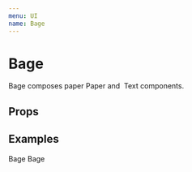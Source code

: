```yaml
---
menu: UI
name: Bage
---
```



# Bage

<span>
  Bage composes paper <Link to="/rkta/packages-ui-src-paper-paper">Paper</Link> and&nbsp;
  <Link to="/rkta/packages-ui-src-text-text">Text</Link> components.
</span>

## Props

<Props of={RawBage} />

## Examples

<Playground>
  <Bage bgColor="primary">Bage</Bage>
  <Bage color="paper" bgColor="secondary" h5>
    Bage
  </Bage>
</Playground>
